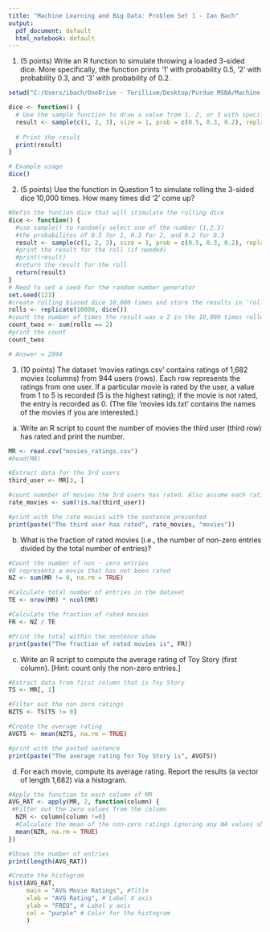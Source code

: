 ---
title: "Machine Learning and Big Data: Problem Set 1 - Ian Bach"
output:
  pdf_document: default
  html_notebook: default
---
1. (5 points) Write an R function to simulate throwing a loaded 3-sided dice. More
specifically, the function prints ‘1’ with probability 0.5, ‘2’ with probability 0.3, and
‘3’ with probability of 0.2.

```{r}
setwd("C:/Users/ibach/OneDrive - Terillium/Desktop/Purdue MSBA/Machine Learning/HW 1")

dice <- function() {
  # Use the sample function to draw a value from 1, 2, or 3 with specified probabilities
  result <- sample(c(1, 2, 3), size = 1, prob = c(0.5, 0.3, 0.2), replace = TRUE)
  
  # Print the result
  print(result)
}

# Example usage
dice()
```

2. (5 points) Use the function in Question 1 to simulate rolling the 3-sided dice 10,000
times. How many times did ‘2’ come up?

```{r}
#Defin the funtion dice that will stimulate the rolling dice
dice <- function() {
  #use sample() to randomly select one of the number (1,2,3)
  #the probabilites of 0.5 for 1, 0.3 for 2, and 0.2 for 0.3
  result <- sample(c(1, 2, 3), size = 1, prob = c(0.5, 0.3, 0.2), replace = TRUE)
  #print the result for the roll (if needed)
  #print(result)
  #return the result for the roll
  return(result)
}
# Need to set a seed for the random number generator
set.seed(123)
#create rolling biased dice 10,000 times and store the results in 'rolls'
rolls <- replicate(10000, dice())
#count the number of times the result was a 2 in the 10,000 times rolled
count_twos <- sum(rolls == 2)
#print the count
count_twos

# Answer = 2994
```

3. (10 points) The dataset ‘movies ratings.csv’ contains ratings of 1,682 movies (columns)
from 944 users (rows). Each row represents the ratings from one user. If a particular
movie is rated by the user, a value from 1 to 5 is recorded (5 is the highest rating); if
the movie is not rated, the entry is recorded as 0. (The file ‘movies ids.txt’ contains
the names of the movies if you are interested.)

(a) Write an R script to count the number of movies the third user (third row)
has rated and print the number.

```{r}
MR <- read.csv("movies_ratings.csv")
#head(MR)

#Extract data for the 3rd users
third_user <- MR[3, ]

#count numnber of movies the 3rd users has rated. Also assume each rating is in a separate column and non-NA values indicate a rating
rate_movies <- sum(!is.na(third_user))

#print with the rate movies with the sentence presented
print(paste("The third user has rated", rate_movies, "movies"))
```

(b) What is the fraction of rated movies (i.e., the number of non-zero entries
divided by the total number of entries)?

```{r}
#Count the number of non - zero entries
#0 represents a movie that has not been rated
NZ <- sum(MR != 0, na.rm = TRUE)

#Calculate total number of entries in the dataset
TE <- nrow(MR) * ncol(MR)

#Calculate the fraction of rated movies
FR <- NZ / TE

#Print the total within the sentence show
print(paste("The fraction of rated movies is", FR))

```

(c) Write an R script to compute the average rating of Toy Story (first column).
[Hint: count only the non-zero entries.]

```{r}
#Extract data from first column that is Toy Story
TS <- MR[, 1]

#Filter out the non zero ratings
NZTS <- TS[TS != 0]

#Create the average rating
AVGTS <- mean(NZTS, na.rm = TRUE)

#print with the pasted sentence
print(paste("The average rating for Toy Story is", AVGTS))

```

(d) For each movie, compute its average rating. Report the results (a vector of
length 1,682) via a histogram.

```{r}
#Apply the function to each column of MR
AVG_RAT <- apply(MR, 2, function(column) {
 #Filter out the zero values from the column
  NZR <- column[column !=0]
  #Calculate the mean of the non-zero ratings ignoring any NA values shown
  mean(NZR, na.rm = TRUE)
})

#Shows the number of entries
print(length(AVG_RAT))

#Create the histogram
hist(AVG_RAT,
     main = "AVG Movie Ratings", #Title
     xlab = "AVG Rating", # Label X axis
     ylab = "FREQ", # Label y axis
     col = "purple" # Color for the histogram 
     )
```

